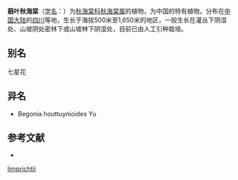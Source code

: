 {{Speciesbox
| taxon = Begonia limprichtii
| authority = [[Irmsch.|Irmsch.]], 1922
}}

'''蕺叶秋海棠'''（[[学名|学名]]：{{lang|la|''Begonia limprichtii''}}）为[[秋海棠科|秋海棠科]][[秋海棠属|秋海棠属]]的植物，为中国的特有植物。分布在[[中国大陆|中国大陆]]的[[四川|四川]]等地，生长于海拔500米至1,650米的地区，一般生长在灌丛下阴湿处、山坡阴处密林下或山坡林下阴湿处，目前已由人工引种栽培。

== 别名 ==
七星花

== 异名 ==
* Begonia houttuynioides Yu

== 参考文献 ==
<div class="references-small">
* {{cite web| url =http://www.bioinfo.cn/db05/KmzwSpecies.php?action=view&id=2049| title =蕺叶秋海棠| work =《中国高等植物数据库全库》| publisher =中国科学院微生物研究所| author =昆明植物研究所| accessdate =2009-02-22| archive-date =2018-06-28| archive-url =https://web.archive.org/web/20180628204035/http://www.bioinfo.cn/db05/KmzwSpecies.php?action=view| dead-url =yes}}
</div>
{{Taxonbar|from=Q15225806}}

[[Category:秋海棠属|limprichtii]]


{{植物小作品}}